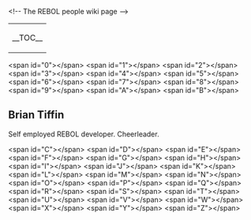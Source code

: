 &lt;!-- The REBOL people wiki page --&gt;
{| align=&quot;right&quot;
| __TOC__
|}
{{alphanumeric index}}

&lt;span id=&quot;0&quot;&gt;&lt;/span&gt;
&lt;span id=&quot;1&quot;&gt;&lt;/span&gt;
&lt;span id=&quot;2&quot;&gt;&lt;/span&gt;
&lt;span id=&quot;3&quot;&gt;&lt;/span&gt;
&lt;span id=&quot;4&quot;&gt;&lt;/span&gt;
&lt;span id=&quot;5&quot;&gt;&lt;/span&gt;
&lt;span id=&quot;6&quot;&gt;&lt;/span&gt;
&lt;span id=&quot;7&quot;&gt;&lt;/span&gt;
&lt;span id=&quot;8&quot;&gt;&lt;/span&gt;
&lt;span id=&quot;9&quot;&gt;&lt;/span&gt;
&lt;span id=&quot;A&quot;&gt;&lt;/span&gt;
&lt;span id=&quot;B&quot;&gt;&lt;/span&gt;
==Brian Tiffin==

Self employed REBOL developer.  Cheerleader.

&lt;span id=&quot;C&quot;&gt;&lt;/span&gt;
&lt;span id=&quot;D&quot;&gt;&lt;/span&gt;
&lt;span id=&quot;E&quot;&gt;&lt;/span&gt;
&lt;span id=&quot;F&quot;&gt;&lt;/span&gt;
&lt;span id=&quot;G&quot;&gt;&lt;/span&gt;
&lt;span id=&quot;H&quot;&gt;&lt;/span&gt;
&lt;span id=&quot;I&quot;&gt;&lt;/span&gt;
&lt;span id=&quot;J&quot;&gt;&lt;/span&gt;
&lt;span id=&quot;K&quot;&gt;&lt;/span&gt;
&lt;span id=&quot;L&quot;&gt;&lt;/span&gt;
&lt;span id=&quot;M&quot;&gt;&lt;/span&gt;
&lt;span id=&quot;N&quot;&gt;&lt;/span&gt;
&lt;span id=&quot;O&quot;&gt;&lt;/span&gt;
&lt;span id=&quot;P&quot;&gt;&lt;/span&gt;
&lt;span id=&quot;Q&quot;&gt;&lt;/span&gt;
&lt;span id=&quot;R&quot;&gt;&lt;/span&gt;
&lt;span id=&quot;S&quot;&gt;&lt;/span&gt;
&lt;span id=&quot;T&quot;&gt;&lt;/span&gt;
&lt;span id=&quot;U&quot;&gt;&lt;/span&gt;
&lt;span id=&quot;V&quot;&gt;&lt;/span&gt;
&lt;span id=&quot;W&quot;&gt;&lt;/span&gt;
&lt;span id=&quot;X&quot;&gt;&lt;/span&gt;
&lt;span id=&quot;Y&quot;&gt;&lt;/span&gt;
&lt;span id=&quot;Z&quot;&gt;&lt;/span&gt;